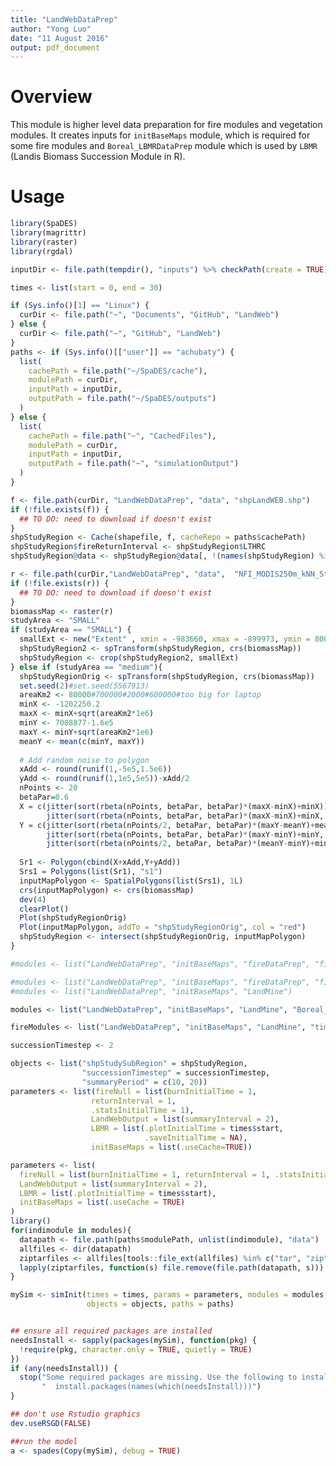 ```yaml
---
title: "LandWebDataPrep"
author: "Yong Luo"
date: "11 August 2016"
output: pdf_document
---
```


# Overview

This module is higher level data preparation for fire modules and vegetation modules. 
It creates inputs for `initBaseMaps` module, which is required for some fire modules and `Boreal_LBMRDataPrep` module which is used by `LBMR` (Landis Biomass Succession Module in R).

# Usage

```r
library(SpaDES)
library(magrittr)
library(raster)
library(rgdal)

inputDir <- file.path(tempdir(), "inputs") %>% checkPath(create = TRUE)

times <- list(start = 0, end = 30)

if (Sys.info()[1] == "Linux") {
  curDir <- file.path("~", "Documents", "GitHub", "LandWeb")
} else {
  curDir <- file.path("~", "GitHub", "LandWeb")
}
paths <- if (Sys.info()[["user"]] == "achubaty") {
  list(
    cachePath = file.path("~/SpaDES/cache"),
    modulePath = curDir,
    inputPath = inputDir,
    outputPath = file.path("~/SpaDES/outputs")
  )
} else {
  list(
    cachePath = file.path("~", "CachedFiles"),
    modulePath = curDir,
    inputPath = inputDir,
    outputPath = file.path("~", "simulationOutput")
  )
}

f <- file.path(curDir, "LandWebDataPrep", "data", "shpLandWEB.shp")
if (!file.exists(f)) {
  ## TO DO: need to download if doesn't exist
}
shpStudyRegion <- Cache(shapefile, f, cacheRepo = paths$cachePath)
shpStudyRegion$fireReturnInterval <- shpStudyRegion$LTHRC
shpStudyRegion@data <- shpStudyRegion@data[, !(names(shpStudyRegion) %in% "ECODISTRIC")]

r <- file.path(curDir,"LandWebDataPrep", "data",  "NFI_MODIS250m_kNN_Structure_Biomass_TotalLiveAboveGround_v0.tif")
if (!file.exists(r)) {
  ## TO DO: need to download if doesn't exist
}
biomassMap <- raster(r)
studyArea <- "SMALL"
if (studyArea == "SMALL") {
  smallExt <- new("Extent" , xmin = -983660, xmax = -899973, ymin = 8007529, ymax = 8085986)
  shpStudyRegion2 <- spTransform(shpStudyRegion, crs(biomassMap))
  shpStudyRegion <- crop(shpStudyRegion2, smallExt)
} else if (studyArea == "medium"){
  shpStudyRegionOrig <- spTransform(shpStudyRegion, crs(biomassMap))
  set.seed(2)#set.seed(5567913)
  areaKm2 <- 80000#700000#2000#600000#too big for laptop
  minX <- -1202250.2
  maxX <- minX+sqrt(areaKm2*1e6)
  minY <- 7008877-1.6e5
  maxY <- minY+sqrt(areaKm2*1e6)
  meanY <- mean(c(minY, maxY))
  
  # Add random noise to polygon
  xAdd <- round(runif(1,-5e5,1.5e6))
  yAdd <- round(runif(1,1e5,5e5))-xAdd/2
  nPoints <- 20
  betaPar=0.6
  X = c(jitter(sort(rbeta(nPoints, betaPar, betaPar)*(maxX-minX)+minX)),
        jitter(sort(rbeta(nPoints, betaPar, betaPar)*(maxX-minX)+minX, decreasing = TRUE)))
  Y = c(jitter(sort(rbeta(nPoints/2, betaPar, betaPar)*(maxY-meanY)+meanY)),
        jitter(sort(rbeta(nPoints, betaPar, betaPar)*(maxY-minY)+minY, decreasing = TRUE)),
        jitter(sort(rbeta(nPoints/2, betaPar, betaPar)*(meanY-minY)+minY)))
  
  Sr1 <- Polygon(cbind(X+xAdd,Y+yAdd))
  Srs1 = Polygons(list(Sr1), "s1")
  inputMapPolygon <- SpatialPolygons(list(Srs1), 1L)
  crs(inputMapPolygon) <- crs(biomassMap)
  dev(4)
  clearPlot()
  Plot(shpStudyRegionOrig)
  Plot(inputMapPolygon, addTo = "shpStudyRegionOrig", col = "red")
  shpStudyRegion <- intersect(shpStudyRegionOrig, inputMapPolygon)
}

#modules <- list("LandWebDataPrep", "initBaseMaps", "fireDataPrep", "fireNull", "Boreal_LBMRDataPrep", "LBMR")

#modules <- list("LandWebDataPrep", "initBaseMaps", "fireDataPrep", "fireNull")
#modules <- list("LandWebDataPrep", "initBaseMaps", "LandMine")

modules <- list("LandWebDataPrep", "initBaseMaps", "LandMine", "Boreal_LBMRDataPrep", "LBMR", "timeSinceFire", "LandWebOutput")

fireModules <- list("LandWebDataPrep", "initBaseMaps", "LandMine", "timeSinceFire", "LandWebOutput")

successionTimestep <- 2

objects <- list("shpStudySubRegion" = shpStudyRegion,
                "successionTimestep" = successionTimestep,
                "summaryPeriod" = c(10, 20))
parameters <- list(fireNull = list(burnInitialTime = 1,
                  returnInterval = 1,
                  .statsInitialTime = 1),
                  LandWebOutput = list(summaryInterval = 2),
                  LBMR = list(.plotInitialTime = times$start,
                              .saveInitialTime = NA),
                  initBaseMaps = list(.useCache=TRUE))

parameters <- list(
  fireNull = list(burnInitialTime = 1, returnInterval = 1, .statsInitialTime = 1),
  LandWebOutput = list(summaryInterval = 2),
  LBMR = list(.plotInitialTime = times$start),
  initBaseMaps = list(.useCache = TRUE)
)
library()
for(indimodule in modules){
  datapath <- file.path(paths$modulePath, unlist(indimodule), "data")
  allfiles <- dir(datapath)
  ziptarfiles <- allfiles[tools::file_ext(allfiles) %in% c("tar", "zip")]
  lapply(ziptarfiles, function(s) file.remove(file.path(datapath, s)))
}

mySim <- simInit(times = times, params = parameters, modules = modules,
                 objects = objects, paths = paths)


## ensure all required packages are installed
needsInstall <- sapply(packages(mySim), function(pkg) {
  !require(pkg, character.only = TRUE, quietly = TRUE)
})
if (any(needsInstall)) {
  stop("Some required packages are missing. Use the following to install them:\n",
       "  install.packages(names(which(needsInstall)))")
}

## don't use Rstudio graphics
dev.useRSGD(FALSE)

##run the model
a <- spades(Copy(mySim), debug = TRUE)
```

